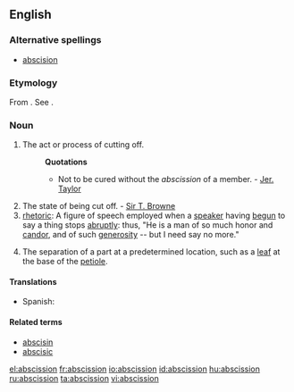 ==English==

===Alternative spellings===
*[[abscision]]

===Etymology===
From {{etyl|la}} {{term|abscissio}}. See {{term|abscind}}.

===Noun===
{{en-noun}}

# The act or process of cutting off.
#:'''Quotations'''
#:*Not to be cured without the ''abscission'' of a member. - [[w:Jeremy Taylor|Jer. Taylor]]
# The state of being cut off. - [[w:Thomas Browne|Sir T. Browne]]
# [[rhetoric]]: A figure of speech employed when a [[speaker]] having [[begun]] to say a thing stops [[abruptly]]: thus, "He is a man of so much honor and [[candor]], and of such [[generosity]] -- but I need say no more."
# {{botany}} The separation of a part at a predetermined location, such as a [[leaf]] at the base of the [[petiole]].

====Translations====
{{trans-top|act of cutting off}}
*Spanish: {{t+|es|abscisión|f}}
{{trans-mid}}
{{trans-bottom}}

====Related terms====
* [[abscisin]]
* [[abscisic]]

[[el:abscission]]
[[fr:abscission]]
[[io:abscission]]
[[id:abscission]]
[[hu:abscission]]
[[ru:abscission]]
[[ta:abscission]]
[[vi:abscission]]
